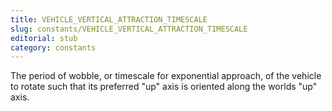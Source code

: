 ```yaml
---
title: VEHICLE_VERTICAL_ATTRACTION_TIMESCALE
slug: constants/VEHICLE_VERTICAL_ATTRACTION_TIMESCALE
editorial: stub
category: constants
---
```


<LSLConstant name="VEHICLE_VERTICAL_ATTRACTION_TIMESCALE"/>

The period of wobble, or timescale for exponential approach, of the vehicle to rotate such that its preferred &quot;up&quot; axis is oriented along the worlds &quot;up&quot; axis.
